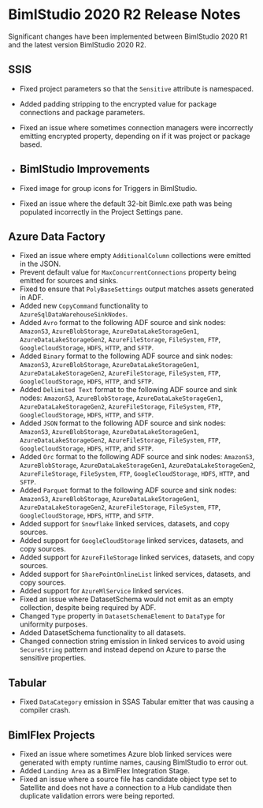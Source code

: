 # BimlStudio 2020 R2 Release Notes

Significant changes have been implemented between BimlStudio 2020 R1 and the latest version BimlStudio 2020 R2.

## SSIS

* Fixed project parameters so that the `Sensitive` attribute is namespaced.
* Added padding stripping to the encrypted value for package connections and package parameters.
* Fixed an issue where sometimes connection managers were incorrectly emitting encrypted property, depending on if it was project or package based.

* ## BimlStudio Improvements

* Fixed image for group icons for Triggers in BimlStudio.
* Fixed an issue where the default 32-bit Bimlc.exe path was being populated incorrectly in the Project Settings pane.

## Azure Data Factory

* Fixed an issue where empty `AdditionalColumn` collections were emitted in the JSON.
* Prevent default value for `MaxConcurrentConnections` property being emitted for sources and sinks.
* Fixed to ensure that `PolyBaseSettings` output matches assets generated in ADF.
* Added new `CopyCommand` functionality to `AzureSqlDataWarehouseSinkNodes`.
* Added `Avro` format to the following ADF source and sink nodes: `AmazonS3`, `AzureBlobStorage`, `AzureDataLakeStorageGen1`, `AzureDataLakeStorageGen2`, `AzureFileStorage`, `FileSystem`, `FTP`, `GoogleCloudStorage`, `HDFS`, `HTTP`, and `SFTP`.
* Added `Binary` format to the following ADF source and sink nodes: `AmazonS3`, `AzureBlobStorage`, `AzureDataLakeStorageGen1`, `AzureDataLakeStorageGen2`, `AzureFileStorage`, `FileSystem`, `FTP`, `GoogleCloudStorage`, `HDFS`, `HTTP`, and `SFTP`.
* Added `Delimited Text` format to the following ADF source and sink nodes: `AmazonS3`, `AzureBlobStorage`, `AzureDataLakeStorageGen1`, `AzureDataLakeStorageGen2`, `AzureFileStorage`, `FileSystem`, `FTP`, `GoogleCloudStorage`, `HDFS`, `HTTP`, and `SFTP`.
* Added `JSON` format to the following ADF source and sink nodes: `AmazonS3`, `AzureBlobStorage`, `AzureDataLakeStorageGen1`, `AzureDataLakeStorageGen2`, `AzureFileStorage`, `FileSystem`, `FTP`, `GoogleCloudStorage`, `HDFS`, `HTTP`, and `SFTP`.
* Added `Orc` format to the following ADF source and sink nodes: `AmazonS3`, `AzureBlobStorage`, `AzureDataLakeStorageGen1`, `AzureDataLakeStorageGen2`, `AzureFileStorage`, `FileSystem`, `FTP`, `GoogleCloudStorage`, `HDFS`, `HTTP`, and `SFTP`.
* Added `Parquet` format to the following ADF source and sink nodes: `AmazonS3`, `AzureBlobStorage`, `AzureDataLakeStorageGen1`, `AzureDataLakeStorageGen2`, `AzureFileStorage`, `FileSystem`, `FTP`, `GoogleCloudStorage`, `HDFS`, `HTTP`, and `SFTP`.
* Added support for `Snowflake` linked services, datasets, and copy sources.
* Added support for `GoogleCloudStorage` linked services, datasets, and copy sources.
* Added support for `AzureFileStorage` linked services, datasets, and copy sources.
* Added support for `SharePointOnlineList` linked services, datasets, and copy sources.
* Added support for `AzureMlService` linked services.
* Fixed an issue where DatasetSchema would not emit as an empty collection, despite being required by ADF.
* Changed `Type` property in `DatasetSchemaElement` to `DataType` for uniformity purposes.
* Added DatasetSchema functionality to all datasets.
* Changed connection string emission in linked services to avoid using `SecureString` pattern and instead depend on Azure to parse the sensitive properties.

## Tabular

* Fixed `DataCategory` emission in SSAS Tabular emitter that was causing a compiler crash.

## BimlFlex Projects

* Fixed an issue where sometimes Azure blob linked services were generated with empty runtime names, causing BimlStudio to error out.
* Added `Landing Area` as a BimlFlex Integration Stage.
* Fixed an issue where a source file has candidate object type set to Satellite and does not have a connection to a Hub candidate then duplicate validation errors were being reported.